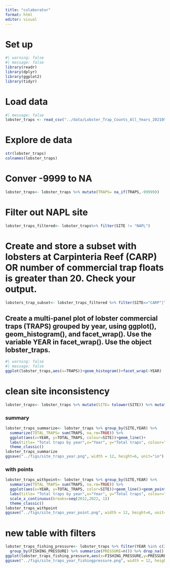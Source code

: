 ```yaml
---
title: "colaborator"
format: html
editor: visual
---
```

# Set up
```r
#| warning: false
#| message: false
library(readr)
library(dplyr)
library(ggplot2)
library(tidyr)
```

# Load data
```r
#| message: false
lobster_traps <- read_csv("../data/Lobster_Trap_Counts_All_Years_20210519.csv")
```

# Explore de data 
```r
str(lobster_traps)
colnames(lobster_traps)
```

# Conver -9999 to NA
```r
lobster_traps<- lobster_traps %>% mutate(TRAPS= na_if(TRAPS,-99999))
```
# Filter out NAPL site
```r
lobster_traps_filtered<- lobster_traps%>% filter(SITE != "NAPL")

```
# Create and store a subset with lobsters at Carpinteria Reef (CARP) OR number of commercial trap floats is greater than 20. Check your output.

```r
lobsters_trap_subset<- lobster_traps_filtered %>% filter(SITE=="CARP"|TRAPS>20)
```

## Create a multi-panel plot of lobster commercial traps (TRAPS) grouped by year, using ggplot(), geom_histogram(), and facet_wrap(). Use the variable YEAR in facet_wrap(). Use the object lobster_traps.
```r
#| warning: false
#| message: false
ggplot(lobster_traps,aes(x=TRAPS))+geom_histogram()+facet_wrap(~YEAR)
```

# clean site inconsistency
```r
lobster_traps<- lobster_traps %>% mutate(SITE= tolower(SITE)) %>% mutate(SITE=toupper(SITE))
```

### summary
```r
lobster_traps_summarize<- lobster_traps %>% group_by(SITE,YEAR) %>% 
  summarize(TOTAL_TRAPS= sum(TRAPS, na.rm=TRUE)) %>% 
  ggplot(aes(x=YEAR, y=TOTAL_TRAPS, colour=SITE))+geom_line()+
  labs(title= "Total traps by year",x="Year", y="Total traps", colour="Site")+
  theme_classic()
lobster_traps_summarize
ggsave("../figs/site_traps_year.png", width = 12, height=6, unit="in")

```

### with points
```r
lobster_traps_withpoint<- lobster_traps %>% group_by(SITE,YEAR) %>% 
  summarize(TOTAL_TRAPS= sum(TRAPS, na.rm=TRUE)) %>% 
  ggplot(aes(x=YEAR, y=TOTAL_TRAPS, color=SITE))+geom_line()+geom_point()+
  labs(title= "Total traps by year",x="Year", y="Total traps", colour="Site")+
  scale_x_continuous(breaks=seq(2012,2022, 1))
  theme_classic()
lobster_traps_withpoint
ggsave("../figs/site_traps_year_point.png", width = 12, height=6, unit="in")
```

# new table with filters
```r
lobster_traps_fishing_pressure<- lobster_traps %>% filter(YEAR %in% c(2019, 2020,2021)) %>%  mutate(FISHING_PRESSURE= if_else(TRAPS>=8,"HIGH",'LOW')) %>% 
  group_by(FISHING_PRESSURE) %>% summarize(PRESSURE=n()) %>% drop_na()
ggplot(lobster_traps_fishing_pressure,aes(x=FISHING_PRESSURE,y=PRESSURE, fill = FISHING_PRESSURE))+geom_col(position = 'dodge')+labs(title="Fishing pressure",subtitle = "count", x="Fishing pressure")
ggsave("../figs/site_traps_year_fishingpressure.png", width = 12, height=6, unit="in")
```

